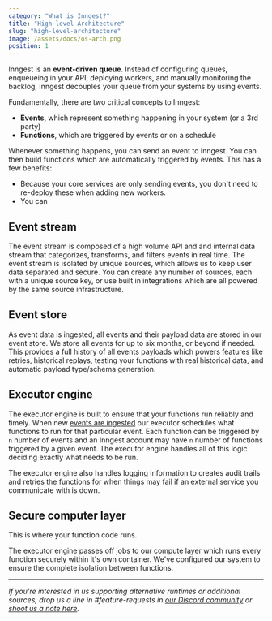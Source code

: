 ```yaml
---
category: "What is Inngest?"
title: "High-level Architecture"
slug: "high-level-architecture"
image: /assets/docs/os-arch.png
position: 1
---
```


Inngest is an **event-driven queue**.  Instead of configuring queues, enqueueing in your API, deploying workers, and manually monitoring the backlog, Inngest decouples your queue from your systems by using events. 

Fundamentally, there are two critical concepts to Inngest:

- **Events**, which represent something happening in your system (or a 3rd party)
- **Functions**, which are triggered by events or on a schedule

Whenever something happens, you can send an event to Inngest.  You can then build functions which are automatically triggered by events.  This has a few benefits:

- Because your core services are only sending events, you don't need to re-deploy these when adding new workers.
- You can


## Event stream

The event stream is composed of a high volume API and and internal data stream that categorizes, transforms, and filters events in real time. The event stream is isolated by unique sources, which allows us to keep user data separated and secure. You can create any number of sources, each with a unique source key, or use built in integrations which are all powered by the same source infrastructure.

## Event store

As event data is ingested, all events and their payload data are stored in our event store. We store all events for up to six months, or beyond if needed. This provides a full history of all events payloads which powers features like retries, historical replays, testing your functions with real historical data, and automatic payload type/schema generation.

## Executor engine

The executor engine is built to ensure that your functions run reliably and timely. When new [events are ingested](/docs/sending-data-via-inngest-sdks) our executor schedules what functions to run for that particular event. Each function can be triggered by `n` number of events and an Inngest account may have `n` number of functions triggered by a given event. The executor engine handles all of this logic deciding exactly what needs to be run.

The executor engine also handles logging information to creates audit trails and retries the functions for when things may fail if an external service you communicate with is down.

## Secure computer layer

This is where your function code runs.

The executor engine passes off jobs to our compute layer which runs every function securely within it's own container. We've configured our system to ensure the complete isolation between functions.

---

_If you're interested in us supporting alternative runtimes or additional sources, drop us a line in #feature-requests in [our Discord community](https://discord.gg/EuesV2ZSnX) or [shoot us a note here](https://www.inngest.com/contact)._
